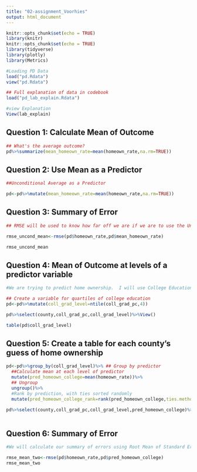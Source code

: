 ```yaml
---
title: "02-assignment_Voorhies"
output: html_document
---
```


```r
knitr::opts_chunk$set(echo = TRUE)
library(knitr)
knitr::opts_chunk$set(echo = TRUE)
library(tidyverse)
library(plotly)
library(Metrics)
```

```r
#Loading PD Data
load("pd.Rdata")
view("pd.Rdata")

## Full explanation of data in codebook
load("pd_lab_explain.Rdata")

#view Explanation
View(lab_explain)
```

## Question 1:  Calculate Mean of Outcome
```r
## What's the average outcome?
pd%>%summarize(mean_homeown_rate=mean(homeown_rate,na.rm=TRUE))
```

## Question 2: Use Mean as a Predictor

```r
##Unconditional Average as a Predictor

pd<-pd%>%mutate(mean_homeown_rate=mean(homeown_rate,na.rm=TRUE))
```

## Question 3: Summary of Error

```r
## RMSE will be used to know how far off we are if we are to use the Unconditional Average as a predictor.

rmse_uncond_mean<-rmse(pd$homeown_rate,pd$mean_homeown_rate)

rmse_uncond_mean
```

## Question 4: Mean of Outcome at levels of a predictor variable

```r
#We are trying to predict home ownership.  I will use College Education as a possible predictor

## Create a variable for quartiles of college education
pd<-pd%>%mutate(coll_grad_level=ntile(coll_grad_pc,4))

pd%>%select(county,coll_grad_pc,coll_grad_level)%>%View()

table(pd$coll_grad_level)

```

## Question 5:  Create a table for each county's guess of home ownership

```r

pd<-pd%>%group_by(coll_grad_level)%>% ## Group by predictor
  ##Calculate mean at each level of predictor
  mutate(pred_homeown_college=mean(homeown_rate))%>%
  ## Ungroup
  ungroup()%>% 
  #Rank by prediction, with ties sorted randomly
  mutate(pred_homeown_college_rank=rank(pred_homeown_college,ties.method="random"))

pd%>%select(county,coll_grad_pc,coll_grad_level,pred_homeown_college)%>%View()
 
```

## Question 6:  Summary of Error

```r
#We will calculate our summary of errors using Root Mean of Standard Errors to understand how far off we are.

rmse_mean_two<-rmse(pd$homeown_rate,pd$pred_homeown_college)
rmse_mean_two

```

